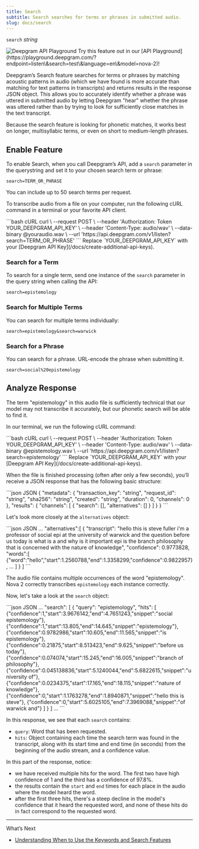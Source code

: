 ```yaml
---
title: Search
subtitle: Search searches for terms or phrases in submitted audio.
slug: docs/search
---
```



`search` *string*

<div class="flex flex-row gap-2">
<Markdown src="../snippets/pre-recorded.mdx" /> <Markdown src="../snippets/streaming.mdx" /> <Markdown src="../snippets/all-available-languages.mdx" />
</div>

<div class="api-playground-call">
<span>
<img src="https://res.cloudinary.com/deepgram/image/upload/v1717523786/devex/codey-greeting_rekqe1.svg" alt="Deepgram API Playground"/>   Try this feature out in our [API Playground](https://playground.deepgram.com/?endpoint=listen\&search=test\&language=en\&model=nova-2)!
</span>
</div>

Deepgram’s Search feature searches for terms or phrases by matching acoustic patterns in audio (which we have found is more accurate than matching for text patterns in transcripts) and returns results in the response JSON object. This allows you to accurately identify whether a phrase was uttered in submitted audio by letting Deepgram "hear" whether the phrase was uttered rather than by trying to look for sufficiently close matches in the text transcript.

<Info>
  Because the search feature is looking for phonetic matches, it works best on longer, multisyllabic terms, or even on short to medium-length phrases.
</Info>

## Enable Feature

To enable Search, when you call Deepgram’s API, add a `search` parameter in the querystring and set it to your chosen search term or phrase:

`search=TERM_OR_PHRASE`

<Info>
  You can include up to 50 search terms per request.
</Info>

To transcribe audio from a file on your computer, run the following cURL command in a terminal or your favorite API client.

<CodeGroup>
  ```bash cURL
  curl \
    --request POST \
    --header 'Authorization: Token YOUR_DEEPGRAM_API_KEY' \
    --header 'Content-Type: audio/wav' \
    --data-binary @youraudio.wav \
    --url 'https://api.deepgram.com/v1/listen?search=TERM_OR_PHRASE'
  ```
</CodeGroup>

<Warning>
  Replace `YOUR_DEEPGRAM_API_KEY` with your [Deepgram API Key](/docs/create-additional-api-keys).
</Warning>

### Search for a Term

To search for a single term, send one instance of the `search` parameter in the query string when calling the API:

`search=epistemology`

### Search for Multiple Terms

You can search for multiple terms individually:

`search=epistemology&search=warwick`

### Search for a Phrase

You can search for a phrase. URL-encode the phrase when submitting it.

`search=social%20epistemology`

## Analyze Response

The term "epistemology" in this audio file is sufficiently technical that our model may not transcribe it accurately, but our phonetic search will be able to find it.

In our terminal, we run the following cURL command:

<CodeGroup>
  ```bash cURL
  curl \
    --request POST \
    --header 'Authorization: Token YOUR_DEEPGRAM_API_KEY' \
    --header 'Content-Type: audio/wav' \
    --data-binary @epistemology.wav \
    --url 'https://api.deepgram.com/v1/listen?search=epistemology'
  ```
</CodeGroup>

<Warning>
  Replace `YOUR_DEEPGRAM_API_KEY` with your [Deepgram API Key](/docs/create-additional-api-keys).
</Warning>

When the file is finished processing (often after only a few seconds), you’ll receive a JSON response that has the following basic structure:

<CodeGroup>
  ```json JSON
  {
  	"metadata": {
  		"transaction_key": "string",
  		"request_id": "string",
  		"sha256": "string",
  		"created": "string",
  		"duration": 0,
  		"channels": 0
  	},
  	"results": {
  		"channels": [
  			{
  				"search": [],
  				"alternatives": []
  			}
  		]
  	}
  }
  ```
</CodeGroup>

Let's look more closely at the `alternatives` object:

<CodeGroup>
  ```json JSON
  ...
  "alternatives":[
    {
      "transcript": "hello this is steve fuller i'm a professor of social epi at the university of warwick and the question before us today is what is a and why is it important epi is the branch philosophy that is concerned with the nature of knowledge",
      "confidence": 0.9773828,
      "words":[
        {"word":"hello","start":1.2560788,"end":1.3358299,"confidence":0.9822957},
          ...
      ]
    }
  ]
  ```
</CodeGroup>

The audio file contains multiple occurrences of the word "epistemology". Nova 2 correctly transcribes `epistemology` each instance correctly.

Now, let's take a look at the `search` object:

<CodeGroup>
  ```json JSON
  ...
  "search": [
    {
      "query": "epistemology",
      "hits": [
        {"confidence":1,"start":3.9676142,"end":4.7651243,"snippet":"social epistemology"},
        {"confidence":1,"start":13.805,"end":14.645,"snippet":"epistemology"},
        {"confidence":0.9782986,"start":10.605,"end":11.565,"snippet":"is epistemology"},
        {"confidence":0.21875,"start":8.513423,"end":9.625,"snippet":"before us today"},
        {"confidence":0.074074,"start":15.245,"end":16.005,"snippet":"branch of philosophy"},
        {"confidence":0.045138836,"start":5.1240044,"end":5.6822615,"snippet":"university of"},
        {"confidence":0.0234375,"start":17.165,"end":18.115,"snippet":"nature of knowledge"},
        {"confidence":0,"start":1.1763278,"end":1.8940871,"snippet":"hello this is steve"},
        {"confidence":0,"start":5.6025105,"end":7.3969088,"snippet":"of warwick and"}
      ]
    }
  ]
  ...
  ```
</CodeGroup>

In this response, we see that each `search` contains:

* `query`: Word that has been requested.
* `hits`: Object containing each time the search term was found in the transcript, along with its start time and end time (in seconds) from the beginning of the audio stream, and a confidence value.

In this part of the response, notice:

* we have received multiple hits for the word. The first two have high confidence of 1 and the third has a confidence of 97.8%.
* the results contain the `start` and `end` times for each place in the audio where the model heard the word.
* after the first three hits, there's a steep decline in the model's confidence that it heard the requested word, and none of these hits do in fact correspond to the requested word.

***

What’s Next

* [Understanding When to Use the Keywords and Search Features](/docs/keywords-vs-search)
